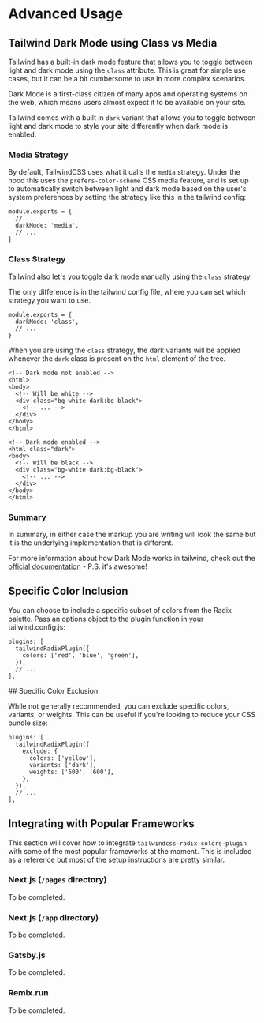 # Advanced Usage

## Tailwind Dark Mode using Class vs Media

Tailwind has a built-in dark mode feature that allows you to toggle between light and dark mode using the `class` attribute. This is great for simple use cases, but it can be a bit cumbersome to use in more complex scenarios.

Dark Mode is a first-class citizen of many apps and operating systems on the web, which means users almost expect it to be available on your site.

Tailwind comes with a built in `dark` variant that allows you to toggle between light and dark mode to style your site differently when dark mode is enabled.

### Media Strategy

By default, TailwindCSS uses what it calls the `media` strategy. Under the hood this uses the `prefers-color-scheme` CSS media feature, and is set up to automatically switch between light and dark mode based on the user's system preferences by setting the strategy like this in the tailwind config:

```{javascript}
module.exports = {
  // ...
  darkMode: 'media',
  // ...
}
```

### Class Strategy

Tailwind also let's you toggle dark mode manually using the `class` strategy.

The only difference is in the tailwind config file, where you can set which strategy you want to use.

```{javascript}
module.exports = {
  darkMode: 'class',
  // ...
}
```

When you are using the `class` strategy, the dark variants will be applied whenever the `dark` class is present on the `html` element of the tree.

```
<!-- Dark mode not enabled -->
<html>
<body>
  <!-- Will be white -->
  <div class="bg-white dark:bg-black">
    <!-- ... -->
  </div>
</body>
</html>

<!-- Dark mode enabled -->
<html class="dark">
<body>
  <!-- Will be black -->
  <div class="bg-white dark:bg-black">
    <!-- ... -->
  </div>
</body>
</html>
```

### Summary

In summary, in either case the markup you are writing will look the same but it is the underlying implementation that is different.

For more information about how Dark Mode works in tailwind, check out the [official documentation](https://tailwindcss.com/docs/dark-mode) - P.S. it's awesome!

## Specific Color Inclusion

You can choose to include a specific subset of colors from the Radix palette. Pass an options object to the plugin function in your tailwind.config.js:

```{javascript}
plugins: [
  tailwindRadixPlugin({
    colors: ['red', 'blue', 'green'],
  }),
  // ...
],
```

## Specific Color Exclusion

While not generally recommended, you can exclude specific colors, variants, or weights. This can be useful if you're looking to reduce your CSS bundle size:

```{javascript}
plugins: [
  tailwindRadixPlugin({
    exclude: {
      colors: ['yellow'],
      variants: ['dark'],
      weights: ['500', '600'],
    },
  }),
  // ...
],
```

## Integrating with Popular Frameworks

This section will cover how to integrate `tailwindcss-radix-colors-plugin` with some of the most popular frameworks at the moment. This is included as a reference but most of the setup instructions are pretty similar.

### Next.js (`/pages` directory)

To be completed.

### Next.js (`/app` directory)

To be completed.

### Gatsby.js

To be completed.

### Remix.run

To be completed.
